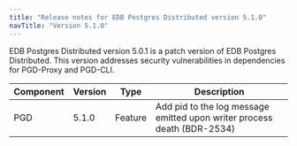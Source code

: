 ```yaml
---
title: "Release notes for EDB Postgres Distributed version 5.1.0"
navTitle: "Version 5.1.0"
---
```


EDB Postgres Distributed version 5.0.1 is a patch version of EDB Postgres Distributed.
This version addresses security vulnerabilities in dependencies for PGD-Proxy and PGD-CLI.

| Component | Version | Type    | Description                                          |
|-----------|---------|---------|------------------------------------------------------|
| PGD       | 5.1.0   | Feature | Add pid to the log message emitted upon writer process death (BDR-2534) |
